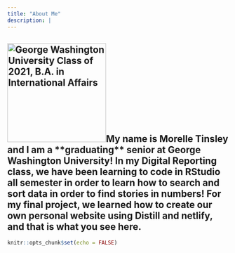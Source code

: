 ```yaml
---
title: "About Me"
description: |
---
```


![George Washington University Class of 2021, B.A. in International Affairs](Grad%20photo%20unedited.jpg){width="225"}My name is Morelle Tinsley and I am a \*\*graduating\*\* senior at George Washington University! In my Digital Reporting class, we have been learning to code in RStudio all semester in order to learn how to search and sort data in order to find stories in numbers! For my final project, we learned how to create our own personal website using Distill and netlify, and that is what you see here.
---

```r
knitr::opts_chunk$set(echo = FALSE)
```
